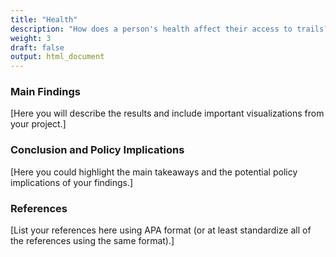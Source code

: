 ```yaml
---
title: "Health"
description: "How does a person's health affect their access to trails?"
weight: 3
draft: false
output: html_document
---
```



### Main Findings 

[Here you will describe the results and include important visualizations from your project.] 

### Conclusion and Policy Implications 

[Here you could highlight the main takeaways and the potential policy implications of your findings.] 

### References 

[List your references here using APA format (or at least standardize all of the references using the same format).]








